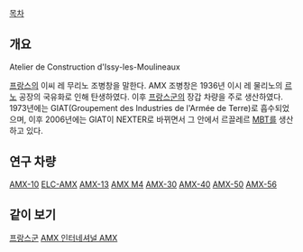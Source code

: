 [[목차]]

== 개요 ==

Atelier de Construction d'Issy-les-Moulineaux

[[프랑스]]의 이씨 레 무리노 조병창을 말한다. AMX 조병창은 1936년 이시 레 물리노의 [[르노]] 공장의 국유화로 인해 탄생하였다. 이후 [[프랑스군]]의 장갑 차량을 주로 생산하였다. 1973년에는 GIAT(Groupement des Industries de l'Armée de Terre)로 흡수되었으며, 이후 2006년에는 GIAT이 NEXTER로 바뀌면서 그 안에서 르끌레르 [[MBT]]를 생산하고 있다.


== 연구 차량 ==
[[AMX-10]]
[[ELC-AMX]]
[[AMX-13]]
[[AMX M4]]
[[AMX-30]]
[[AMX-40]]
[[AMX-50]]
[[AMX-56]]


== 같이 보기 ==
[[프랑스군]]
[[AMX 인터네셔널 AMX]]
